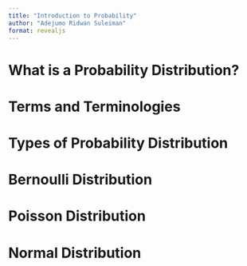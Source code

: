 ```yaml
---
title: "Introduction to Probability"
author: "Adejumo Ridwan Suleiman"
format: revealjs
---
```


# What is a Probability Distribution?



# Terms and Terminologies


# Types of Probability Distribution


# Bernoulli Distribution


# Poisson Distribution


# Normal Distribution

